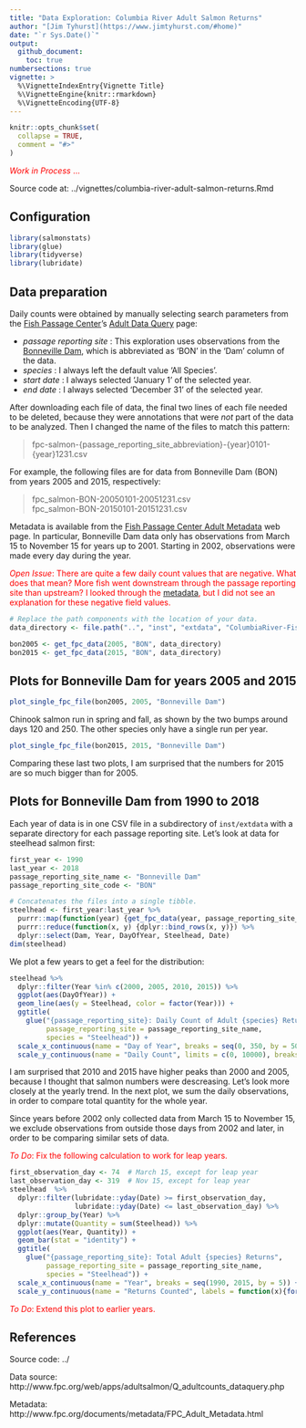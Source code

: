 ```yaml
---
title: "Data Exploration: Columbia River Adult Salmon Returns"
author: "[Jim Tyhurst](https://www.jimtyhurst.com/#home)"
date: "`r Sys.Date()`"
output:
  github_document:
    toc: true
numbersections: true
vignette: >
  %\VignetteIndexEntry{Vignette Title}
  %\VignetteEngine{knitr::rmarkdown}
  %\VignetteEncoding{UTF-8}
---
```


```r
knitr::opts_chunk$set(
  collapse = TRUE,
  comment = "#>"
)
```

<span style="color:red">_Work in Process_ ...</span>

Source code at: ../vignettes/columbia-river-adult-salmon-returns.Rmd

## Configuration
```r
library(salmonstats)
library(glue)
library(tidyverse)
library(lubridate)
```

## Data preparation

Daily counts were obtained by manually selecting search parameters from the [Fish Passage Center](http://www.fpc.org/)'s [Adult Data Query](http://www.fpc.org/web/apps/adultsalmon/Q_adultcounts_dataquery.php) page:

* _passage reporting site_ : This exploration uses observations from the [Bonneville Dam](https://www.nwp.usace.army.mil/bonneville/), which is abbreviated as 'BON' in the 'Dam' column of the data.
* _species_ : I always left the default value 'All Species'.
* _start date_ : I always selected 'January 1' of the selected year.
* _end date_ : I always selected 'December 31' of the selected year.

After downloading each file of data, the final two lines of each file needed to be deleted, because they were annotations that were _not_ part of the data to be analyzed. Then I changed the name of the files to match this pattern:

> fpc-salmon-{passage_reporting_site_abbreviation}-{year}0101-{year}1231.csv

For example, the following files are for data from Bonneville Dam (BON) from years 2005 and 2015, respectively:

> fpc_salmon-BON-20050101-20051231.csv  
> fpc_salmon-BON-20150101-20151231.csv

Metadata is available from the [Fish Passage Center Adult Metadata](http://www.fpc.org/documents/metadata/FPC_Adult_Metadata.html) web page. In particular, Bonneville Dam data only has observations from March 15 to November 15 for years up to 2001. Starting in 2002, observations were made every day during the year.

<span style="color:red">_Open Issue_: There are quite a few daily count values that are negative. What does that mean? More fish went downstream through the passage reporting site than upstream? I looked through the [metadata](http://www.fpc.org/documents/metadata/FPC_Adult_Metadata.html), but I did not see an explanation for these negative field values.</span>

```r
# Replace the path components with the location of your data.
data_directory <- file.path("..", "inst", "extdata", "ColumbiaRiver-FishPassageCenter", "BonnevilleDam")

bon2005 <- get_fpc_data(2005, "BON", data_directory)
bon2015 <- get_fpc_data(2015, "BON", data_directory)
```

## Plots for Bonneville Dam for years 2005 and 2015

```r
plot_single_fpc_file(bon2005, 2005, "Bonneville Dam")
```

Chinook salmon run in spring and fall, as shown by the two bumps around days 120 and 250. The other species only have a single run per year.

```r
plot_single_fpc_file(bon2015, 2015, "Bonneville Dam")
```

Comparing these last two plots, I am surprised that the numbers for 2015 are so much bigger than for 2005.

## Plots for Bonneville Dam from 1990 to 2018

Each year of data is in one CSV file in a subdirectory of `inst/extdata` with a separate directory for each passage reporting site. Let's look at data for steelhead salmon first:

```r
first_year <- 1990
last_year <- 2018
passage_reporting_site_name <- "Bonneville Dam"
passage_reporting_site_code <- "BON"

# Concatenates the files into a single tibble.
steelhead <- first_year:last_year %>% 
  purrr::map(function(year) {get_fpc_data(year, passage_reporting_site_code, data_directory)}) %>% 
  purrr::reduce(function(x, y) {dplyr::bind_rows(x, y)}) %>% 
  dplyr::select(Dam, Year, DayOfYear, Steelhead, Date)
dim(steelhead)
```

We plot a few years to get a feel for the distribution:

```r
steelhead %>% 
  dplyr::filter(Year %in% c(2000, 2005, 2010, 2015)) %>% 
  ggplot(aes(DayOfYear)) +
  geom_line(aes(y = Steelhead, color = factor(Year))) +
  ggtitle(
    glue("{passage_reporting_site}: Daily Count of Adult {species} Returns",
         passage_reporting_site = passage_reporting_site_name,
         species = "Steelhead")) +
  scale_x_continuous(name = "Day of Year", breaks = seq(0, 350, by = 50)) +
  scale_y_continuous(name = "Daily Count", limits = c(0, 10000), breaks = seq(0, 10000, by = 2000))
```

I am surprised that 2010 and 2015 have higher peaks than 2000 and 2005, because I thought that salmon numbers were descreasing. Let's look more closely at the yearly trend. In the next plot, we sum the daily observations, in order to compare total quantity for the whole year.

Since years before 2002 only collected data from March 15 to November 15, we exclude observations from outside those days from 2002 and later, in order to be comparing similar sets of data.

<span style="color:red">_To Do_: Fix the following calculation to work for leap years.</span>

```r
first_observation_day <- 74  # March 15, except for leap year
last_observation_day <- 319  # Nov 15, except for leap year
steelhead  %>% 
  dplyr::filter(lubridate::yday(Date) >= first_observation_day,
                lubridate::yday(Date) <= last_observation_day) %>% 
  dplyr::group_by(Year) %>% 
  dplyr::mutate(Quantity = sum(Steelhead)) %>%
  ggplot(aes(Year, Quantity)) +
  geom_bar(stat = "identity") +
  ggtitle(
    glue("{passage_reporting_site}: Total Adult {species} Returns",
         passage_reporting_site = passage_reporting_site_name,
         species = "Steelhead")) +
  scale_x_continuous(name = "Year", breaks = seq(1990, 2015, by = 5)) +
  scale_y_continuous(name = "Returns Counted", labels = function(x){format(x, scientific = FALSE, big.mark = ",")})
```

<span style="color:red">_To Do_: Extend this plot to earlier years.</span>

## References

Source code: ../

Data source: http://www.fpc.org/web/apps/adultsalmon/Q_adultcounts_dataquery.php

Metadata: http://www.fpc.org/documents/metadata/FPC_Adult_Metadata.html
